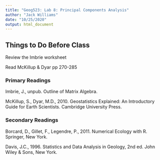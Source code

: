 ```yaml
---
title: "Geog523: Lab 8: Principal Components Analysis"
author: "Jack Williams"
date: "10/25/2020"
output: html_document
---
```


## Things to Do Before Class
Review the Imbrie worksheet

Read McKillup & Dyar pp 270-285

### Primary Readings
Imbrie, J., unpub. Outline of Matrix Algebra.

McKillup, S., Dyar, M.D., 2010. Geostatistics Explained: An Introductory Guide for Earth Scientists. Cambridge University Press.

### Secondary Readings
Borcard, D., Gillet, F., Legendre, P., 2011. Numerical Ecology with R. Springer, New York.

Davis, J.C., 1996. Statistics and Data Analysis in Geology, 2nd ed. John Wiley & Sons, New York.



